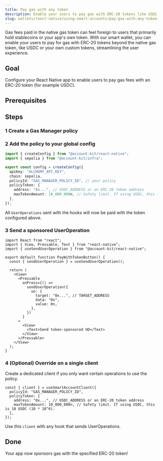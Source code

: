 ```yaml
---
title: Pay gas with any token
description: Enable your users to pay gas with ERC-20 tokens like USDC via Gas Manager
slug: wallets/react-native/using-smart-accounts/pay-gas-with-any-token
---
```


Gas fees paid in the native gas token can feel foreign to users that primarily hold stablecoins or your app's own token. With our smart wallet, you can enable your users to pay for gas with ERC-20 tokens beyond the native gas token, like USDC or your own custom tokens, streamlining the user experience.

<Markdown src="../../../shared/sponsor-gas-erc20-how-it-works.mdx" />

## Goal

Configure your React Native app to enable users to pay gas fees with an ERC-20 token (for example USDC).

## Prerequisites

<Markdown src="../../../shared/sponsor-gas-erc20-prerequisites.mdx" />

## Steps

### 1 Create a Gas Manager policy

<Markdown src="../../../shared/sponsor-gas-erc20-create-policy.mdx" />

### 2 Add the policy to your global config

```ts twoslash config.ts
import { createConfig } from "@account-kit/react-native";
import { sepolia } from "@account-kit/infra";

export const config = createConfig({
  apiKey: "ALCHEMY_API_KEY",
  chain: sepolia,
  policyId: "GAS_MANAGER_POLICY_ID", // your policy
  policyToken: {
    address: "0x...", // USDC_ADDRESS or an ERC-20 token address
    maxTokenAmount: 10_000_000n, // Safety limit. If using USDC, this is 10 USDC (10 * 10^6).
  },
});
```

All `UserOperations` sent with the hooks will now be paid with the token configured above.

### 3 Send a sponsored UserOperation

```tsx twoslash
import React from "react";
import { View, Pressable, Text } from "react-native";
import { useSendUserOperation } from "@account-kit/react-native";

export default function PayWithTokenButton() {
  const { sendUserOperation } = useSendUserOperation();

  return (
    <View>
      <Pressable
        onPress={() =>
          sendUserOperation({
            uo: {
              target: "0x...", // TARGET_ADDRESS
              data: "0x",
              value: 0n,
            },
          })
        }
      >
        <View>
          <Text>Send token-sponsored UO</Text>
        </View>
      </Pressable>
    </View>
  );
}
```

### 4 (Optional) Override on a single client

Create a dedicated client if you only want certain operations to use the policy.

```tsx twoslash
const { client } = useSmartAccountClient({
  policyId: "GAS_MANAGER_POLICY_ID",
  policyToken: {
    address: "0x...", // USDC_ADDRESS or an ERC-20 token address
    maxTokenAmount: 10_000_000n, // Safety limit. If using USDC, this is 10 USDC (10 * 10^6).
  },
});
```

Use this `client` with any hook that sends UserOperations.

## Done

Your app now sponsors gas with the specified ERC-20 token!
